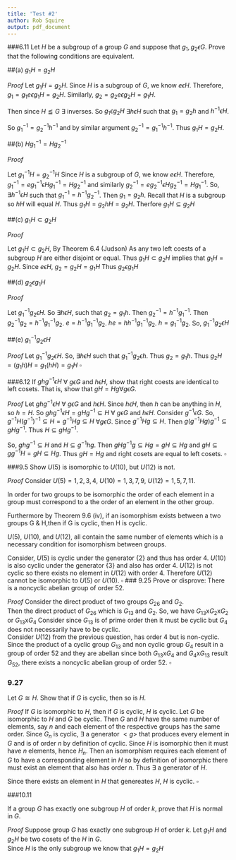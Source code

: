 ```yaml
---
title: 'Test #2'
author: Rob Squire
output: pdf_document
---
```


###6.11
Let $H$ be a subgroup of a group $G$ and suppose that $g_{1},g_{2}\epsilon G$. Prove that the following conditions are equivalent.

##(a)
$g_{1}H = g_{2}H$

$Proof$
Let $g_{1}H = g_{2}H$.
Since $H$ is a subgroup of $G$, we know $e \epsilon H$.
Therefore, $g_{1}= g_{1}e \epsilon g_{1}H = g_{2}H$.
Similarly, $g_{2}= g_{2}e \epsilon g_{2}H = g_{1}H$.

Then since $H \leqq G$ $\exists$ inverses.
So $g_{1} \epsilon g_{2}H$ $\exists h \epsilon H$ such that $g_{1}=g_{2}h$ and $h^{-1}  \epsilon H$.

So $g_{1}^{-1}=g_{2}^{-1}h^{-1}$ and by similar argument $g_{2}^{-1}=g_{1}^{-1}h^{-1}$.
Thus $g_{1}H = g_{2}H$.


##(b)
$Hg_{1}^{-1}=Hg_{2}^{-1}$

$Proof$

Let $g_{1}^{-1}H = g_{2}^{-1}H$
Since $H$ is a subgroup of $G$, we know $e \epsilon H$.
Therefore, $g_{1}^{-1}= eg_{1}^{-1} \epsilon Hg_{1}^{-1} = Hg_{2}^{-1}$ and similarly $g_{2}^{-1}= eg_{2}^{-1} \epsilon Hg_{2}^{-1} = Hg_{1}^{-1}$.
So, $\exists h^{-1} \epsilon H$ such that $g_{1}^{-1}=h^{-1}g_{2}^{-1}$.
Then $g_{1}=g_{2}h$.
Recall that $H$ is a subgroup so $hH$ will equal $H$.
Thus $g_{1}H=g_{2}hH=g_{2}H$.
Therfore $g_{1}H \subseteq g_{2}H$


##(c)
$g_{1}H \subset g_{2}H$

$Proof$

Let $g_{1}H \subset g_{2}H$,
By Theorem 6.4 (Judson)
As any two left coests of a subgroup $H$ are either disjoint or equal.
Thus $g_{1}H \subset g_{2}H$ implies that  $g_{1}H=g_{2}H$.
Since $e \epsilon H$, $g_{2}=g_{2}H =g_{1}H$
Thus $g_{2} \epsilon g_{1}H$

##(d)
$g_{2} \epsilon g_{1}H$

$Proof$

Let  $g_{1}^{-1}g_{2} \epsilon H$.
So $\exists h \epsilon H$, such that $g_{2}=g_{1}h$.
Then $g_{2}^{-1}=h^{-1}g_{1}^{-1}$.
Then $g_{2}^{-1}g_{2}=h^{-1}g_{1}^{-1}g_{2}$.
 $e=h^{-1}g_{1}^{-1}g_{2}$.
 $he=hh^{-1}g_{1}^{-1}g_{2}$.
 $h=g_{1}^{-1}g_{2}$.
So, $g_{1}^{-1}g_{2} \epsilon H$

##(e)
$g_{1}^{-1}g_{2} \epsilon H$

$Proof$
Let $g_{1}^{-1}g_{2} \epsilon H$.
So, $\exists h \epsilon H$ such that $g_{1}^{-1}g_{2} \epsilon h$.
Thus $g_{2}=g_{1}h$.
Thus $g_{2}H=(g_{1}h)H =g_{1}(hH)=g_{1}H$
$\square$


###6.12
If $ghg^{-1} \epsilon H$ $\forall$  $g \epsilon G$ and $h \epsilon H$, show that right coests are identical to left cosets.  That is, show that $gH=Hg \forall g \epsilon G$.


$Proof$
Let $ghg^{-1} \epsilon H$ $\forall$  $g \epsilon G$ and $h \epsilon H$.
Since $h \epsilon H$, then $h$ can be anything in $H$, so $h=H$.
So $ghg^{-1} \epsilon H = gHg^{-1} \subseteq H$ $\forall$ $g \epsilon G$ and $h \epsilon H$.
Consider $g^{-1}\epsilon G$.
So, $g^{-1}H(g^{-1})^{-1} \subseteq H = g^{-1}Hg \subseteq H$ $\forall g \epsilon G$.
Since $g^{-1}Hg \subseteq H$. 
Then $g(g^{-1}Hg)g^{-1} \subseteq gHg^{-1}$.
Thus $H \subseteq gHg^{-1}$.

So, $ghg^{-1} \subseteq H$ and $H \subseteq g^{-1}hg$.
Then $gHg^{-1}g \subseteq Hg = gH \subseteq Hg$ and $gH \subseteq gg^{-1}H= gH \subseteq Hg$.
Thus $gH=Hg$ and right cosets are equal to left cosets.
$\square$

###9.5
Show $U(5)$ is isomorphic to $U(10)$, but $U(12)$ is not.

$Proof$
Consider $U(5)={1,2,3,4}$,
         $U(10)={1,3,7,9}$,
         $U(12)={1,5,7,11}$.

In order for two groups to be isomorphic the order of each element in a group must correspond to a the order of an element in the other group.  

Furthermore by Theorem 9.6 (iv), if an isomorphism exists between a two groups G & H,then if G is cyclic, then H is cyclic.

$U(5)$, $U(10)$, and $U(12)$, all contain the same number of elements which is a necessary condition for isomorphism between groups.

Consider, $U(5)$ is cyclic under the generator {2} and thus has order 4.  $U(10)$ is also cyclic under the generator {3} and also has order 4.  $U(12)$ is not cyclic so there exists no element in $U(12)$ with order 4.  Therefore $U(12)$ cannot be isomorphic to $U(5)$ or $U(10)$.
$\square$
### 9.25
Prove or disprove: There is a noncyclic abelian group of order 52.

$Proof$
Consider the direct product of two groups $G_{26}$ and $G_{2}$.  
Then the direct product of $G_{26}$ which is $G_{13}$ and $G_{2}$.
So, we have $G_{13}$x$G_{2}$x$G_{2}$ or $G_{13}$x$G_{4}$
Consider since $G_{13}$ is of prime order then it must be cyclic but $G_{4}$ does not necessarily have to be cyclic.  
Consider $U(12)$ from the previous question, has order 4 but is non-cyclic.  
Since the product of a cyclic group $G_{13}$ and non cyclic group $G_{4}$ result in a group of order 52 and they are abelian since both $G_{13}$x$G_{4}$ and $G_{4}$x$G_{13}$ result $G_{52}$, there exists a noncyclic abelian group of order 52.
$\square$

### 9.27
Let $G \cong H$. Show that if $G$ is cyclic, then so is $H$.

$Proof$
If $G$ is isomorphic to $H$, then if $G$ is cyclic, $H$ is cyclic.
Let $G$ be isomorphic to $H$ and $G$ be cyclic.
Then $G$ and $H$ have the same number of elements, say $n$ and each element of the respective groups has the same order.
Since $G_{n}$ is cyclic, $\exists$ a generator $<g>$ that produces every element in $G$ and is of order $n$ by definition of cyclic. 
Since $H$ is isomorphic then it must have $n$ elements, hence $H_{n}$.
Then an isomorphism requires each element of $G$ to have a corresponding element in $H$ so by definition of isomorphic there must exist an element that also has order $n$. 
Thus $\exists$ a generator of $H$.  

Since there exists an element in $H$ that genereates $H$, $H$ is cyclic.
$\square$

###10.11

If a group $G$ has exactly one subgroup $H$ of order $k$, prove that $H$ is normal in $G$.

$Proof$
Suppose group $G$ has exactly one subgroup $H$ of order $k$.
Let $g_{1}H$ and $g_{2}H$ be two cosets of the $H$ in $G$.  
Since $H$ is the only subgroup we know that $g_{1}H=g_{2}H$

